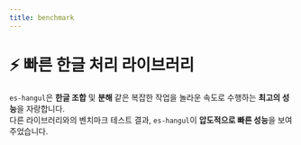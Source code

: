 ```yaml
---
title: benchmark
---
```



# ⚡ 빠른 한글 처리 라이브러리

`es-hangul`은 **한글 조합** 및 **분해** 같은 복잡한 작업을 놀라운 속도로 수행하는 **최고의 성능**을 자랑합니다.<br />
다른 라이브러리와의 벤치마크 테스트 결과, `es-hangul`이 **압도적으로 빠른 성능**을 보여주었습니다.

<br />
<br />

<BenchmarkBarChart locale="ko" />
